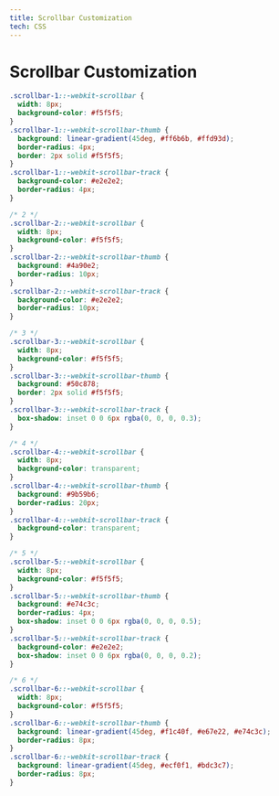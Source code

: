 ```yaml
---
title: Scrollbar Customization
tech: CSS
---
```


# Scrollbar Customization

```css title="style.css"
.scrollbar-1::-webkit-scrollbar {
  width: 8px;
  background-color: #f5f5f5;
}
.scrollbar-1::-webkit-scrollbar-thumb {
  background: linear-gradient(45deg, #ff6b6b, #ffd93d);
  border-radius: 4px;
  border: 2px solid #f5f5f5;
}
.scrollbar-1::-webkit-scrollbar-track {
  background-color: #e2e2e2;
  border-radius: 4px;
}

/* 2 */
.scrollbar-2::-webkit-scrollbar {
  width: 8px;
  background-color: #f5f5f5;
}
.scrollbar-2::-webkit-scrollbar-thumb {
  background: #4a90e2;
  border-radius: 10px;
}
.scrollbar-2::-webkit-scrollbar-track {
  background-color: #e2e2e2;
  border-radius: 10px;
}

/* 3 */
.scrollbar-3::-webkit-scrollbar {
  width: 8px;
  background-color: #f5f5f5;
}
.scrollbar-3::-webkit-scrollbar-thumb {
  background: #50c878;
  border: 2px solid #f5f5f5;
}
.scrollbar-3::-webkit-scrollbar-track {
  box-shadow: inset 0 0 6px rgba(0, 0, 0, 0.3);
}

/* 4 */
.scrollbar-4::-webkit-scrollbar {
  width: 8px;
  background-color: transparent;
}
.scrollbar-4::-webkit-scrollbar-thumb {
  background: #9b59b6;
  border-radius: 20px;
}
.scrollbar-4::-webkit-scrollbar-track {
  background-color: transparent;
}

/* 5 */
.scrollbar-5::-webkit-scrollbar {
  width: 8px;
  background-color: #f5f5f5;
}
.scrollbar-5::-webkit-scrollbar-thumb {
  background: #e74c3c;
  border-radius: 4px;
  box-shadow: inset 0 0 6px rgba(0, 0, 0, 0.5);
}
.scrollbar-5::-webkit-scrollbar-track {
  background-color: #e2e2e2;
  box-shadow: inset 0 0 6px rgba(0, 0, 0, 0.2);
}

/* 6 */
.scrollbar-6::-webkit-scrollbar {
  width: 8px;
  background-color: #f5f5f5;
}
.scrollbar-6::-webkit-scrollbar-thumb {
  background: linear-gradient(45deg, #f1c40f, #e67e22, #e74c3c);
  border-radius: 8px;
}
.scrollbar-6::-webkit-scrollbar-track {
  background: linear-gradient(45deg, #ecf0f1, #bdc3c7);
  border-radius: 8px;
}
```

<ComponentPreview name="twitter-contents-19" />
